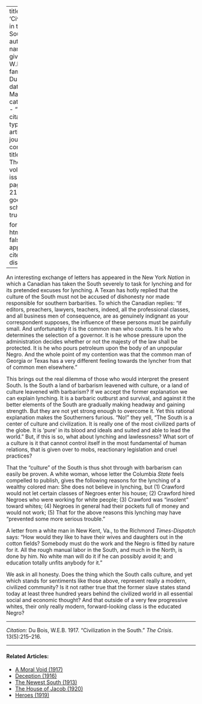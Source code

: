 
---
title: 'Civilization in the South'
author:
  - name:
      given: W.E.B.
      family: Du Bois
date: Mar. 1917
categories: 
  - ""
citation: 
  type: article-journal
  container-title: The Crisis
  volume: 13
  issue: 5
  page: 215-216
google-scholar: true

format:
  html:
    toc: false
    appendix-cite-as: display
---



An interesting exchange of letters has appeared in the New York *Nation* in which a Canadian has taken the South severely to task for lynching and for its pretended excuses for lynching. A Texan has hotly replied that the culture of the South must not be accused of dishonesty nor made responsible for southern barbarities. To which the Canadian replies: "If editors, preachers, lawyers, teachers, indeed, all the professional classes, and all business men of consequence, are as genuinely indignant as your correspondent supposes, the influence of these persons must be painfully small. And unfortunately it is the common man who counts. It is he who determines the selection of a governor. It is he whose pressure upon the administration decides whether or not the majesty of the law shall be protected. It is he who pours petroleum upon the body of an unpopular Negro. And the whole point of my contention was that the common man of Georgia or Texas has a very different feeling towards the lyncher from that of common men elsewhere."

This brings out the real dilemma of those who would interpret the present South. Is the South a land of barbarism leavened with culture, or a land of culture leavened with barbarism? If we accept the former explanation we can explain lynching. It is a barbaric outburst and survival, and against it the better elements of the South are gradually making headway and gaining strength. But they are not yet strong enough to overcome it. Yet this rational explanation makes the Southerners furious. "No!" they yell, "The South is a center of culture and civilization. It is really one of the most civilized parts of the globe. It is 'pure' in its blood and ideals and suited and able to lead the world." But, if this is so, what about lynching and lawlessness? What sort of a culture is it that cannot control itself in the most fundamental of human relations, that is given over to mobs, reactionary legislation and cruel practices?

That the "culture" of the South is thus shot through with barbarism can easily be proven. A white woman, whose letter the Columbia *State* feels compelled to publish, gives the following reasons for the lynching of a wealthy colored man: She does not believe in lynching, but (1) Crawford would not let certain classes of Negroes enter his house; (2) Crawford hired Negroes who were working for white people; (3) Crawford was "insolent" toward whites; (4) Negroes in general had their pockets full of money and would not work; (5) That for the above reasons this lynching may have "prevented some more serious trouble."

A letter from a white man in New Kent, Va., to the Richmond *Times-Dispatch* says: "How would they like to have their wives and daughters out in the cotton fields? Somebody must do the work and the Negro is fitted by nature for it. All the rough manual labor in the South, and much in the North, is done by him. No white man will do it if he can possibly avoid it; and education totally unfits anybody for it."

We ask in all honesty. Does the thing which the South calls culture, and yet which stands for sentiments like those above, represent really a modern, civilized community? Is it not rather true that the former slave states stand today at least three hundred years behind the civilized world in all essential social and economic thought? And that outside of a very few progressive whites, their only really modern, forward-looking class is the educated Negro?

------------------------------------------------------------------------

*Citation:* Du Bois, W.E.B. 1917. "Civilization in the South." *The Crisis*. 13(5):215&ndash;216.

<!-- Similar articles start here -->
<div  class="clear-wrap"></div>
<hr>
#### Related Articles:

* [A Moral Void (1917)](/Volumes/14/01/moral_void.html)
* [Deception (1916)](/Volumes/12/02/deception.html)
* [The Newest South (1913)](/Volumes/06/03/newest_south.html)
* [The House of Jacob (1920)](/Volumes/19/04/house-of-jacob.html)
* [Heroes (1919)](/Volumes/19/01/heroes.html)

<!-- Similar articles end here -->